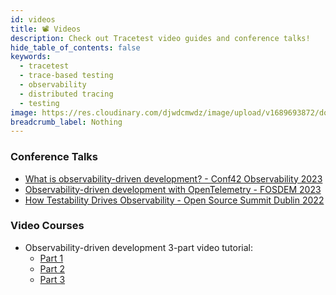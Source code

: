 ```yaml
---
id: videos
title: 📽️ Videos
description: Check out Tracetest video guides and conference talks!
hide_table_of_contents: false
keywords:
  - tracetest
  - trace-based testing
  - observability
  - distributed tracing
  - testing
image: https://res.cloudinary.com/djwdcmwdz/image/upload/v1689693872/docs/Blog_Thumbnail_28_ugy2yy.png
breadcrumb_label: Nothing
---
```


### Conference Talks

- [What is observability-driven development? - Conf42 Observability 2023](https://www.youtube.com/watch?v=xtkgZxNbnPI&list=PLIuxSyKxlQrBCCwdUZP57C0rqM6HmC3GD&index=17)
- [Observability-driven development with OpenTelemetry - FOSDEM 2023](https://2023.fosdem.sojourner.rocks/event/14490)
- [How Testability Drives Observability - Open Source Summit Dublin 2022](https://www.youtube.com/watch?v=x5sQg4MNFxI)

### Video Courses

- Observability-driven development 3-part video tutorial:
  - [Part 1](https://www.youtube.com/watch?v=LXVBnPqxspY)
  - [Part 2](https://www.youtube.com/watch?v=gLl_QmIU7UA)
  - [Part 3](https://www.youtube.com/watch?v=lHMDDyAtxWE)
